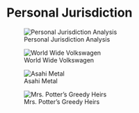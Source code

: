 # Personal Jurisdiction {.unnumbered}

![Personal Jurisdiction Analysis](../img/personal-jurisdiction.png)

![World Wide Volkswagen](../img/volkswagen.png)

![Asahi Metal](../img/asahi.png)

![Mrs. Potter's Greedy Heirs](../img/potter.png)